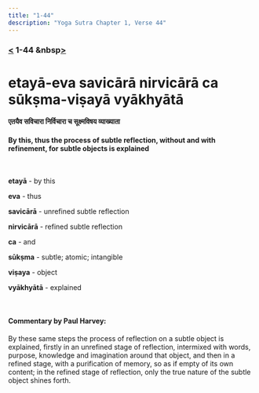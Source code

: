 ```yaml
---
title: "1-44"
description: "Yoga Sutra Chapter 1, Verse 44"
---
```


### [<](/Chapter-1/1-43) 1-44 &nbsp[>](/Chapter-1/1-45/)

# etayā-eva savicārā nirvicārā ca sūkṣma-viṣayā vyākhyātā

#### एतयैव सविचारा निर्विचारा च सूक्ष्मविषय व्याख्याता

#### By this, thus the process of subtle reflection, without and with refinement, for subtle objects is explained

<br />

**etayā** - by this <br />

**eva** - thus <br />

**savicārā** - unrefined subtle reflection <br />

**nirvicārā** - refined subtle reflection <br />

**ca** - and <br />

**sūkṣma** - subtle; atomic; intangible <br />

**viṣaya** - object <br />

**vyākhyātā** - explained <br />

<br />

#### Commentary by Paul Harvey:

By these same steps the process of reflection on a subtle object is explained,
firstly in an unrefined stage of reflection,
intermixed with words, purpose, knowledge and imagination around that object,
and then in a refined stage,
with a purification of memory,
so as if empty of its own content;
in the refined stage of reflection,
only the true nature of the subtle object shines forth.

<br />
